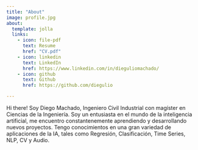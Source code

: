 ```yaml
---
title: "About"
image: profile.jpg
about:
  template: jolla
  links:
    - icon: file-pdf
      text: Resume
      href: "CV.pdf"
    - icon: linkedin
      text: LinkedIn
      href: https://www.linkedin.com/in/dieguliomachado/
    - icon: github
      text: Github
      href: https://github.com/diegulio

---
```


Hi there! Soy Diego Machado, Ingeniero Civil Industrial con magíster en Ciencias de la Ingeniería. Soy un entusiasta en el mundo de la inteligencia artificial, me encuentro constantenemente aprendiendo y desarrollando nuevos proyectos. Tengo conocimientos en una gran variedad de aplicaciones de la IA, tales como Regresión, Clasificación, Time Series, NLP, CV y Audio.

